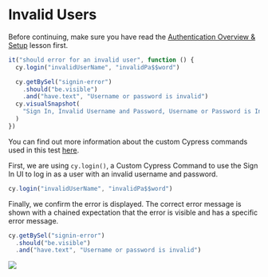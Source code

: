 # Invalid Users

Before continuing, make sure you have read the [Authentication Overview & Setup](/real-world-examples/authentication-overview-and-setup) lesson first.

```js
it("should error for an invalid user", function () {
  cy.login("invalidUserName", "invalidPa$$word")

  cy.getBySel("signin-error")
    .should("be.visible")
    .and("have.text", "Username or password is invalid")
  cy.visualSnapshot(
    "Sign In, Invalid Username and Password, Username or Password is Invalid"
  )
})
```

You can find out more information about the custom Cypress commands used in this test [here](/real-world-examples/custom-cypress-commands).

First, we are using `cy.login()`, a Custom Cypress Command to use the Sign In UI to log in as a user with an invalid username and password.

```js
cy.login("invalidUserName", "invalidPa$$word")
```

Finally, we confirm the error is displayed. The correct error message is shown with a chained expectation that the error is visible and has a specific error message.

```js
cy.getBySel("signin-error")
  .should("be.visible")
  .and("have.text", "Username or password is invalid")
```

![](/images/real-world-examples/authentication/invalid-users/Screen_Shot_2021-06-28_at_1.50.00_PM.png)

